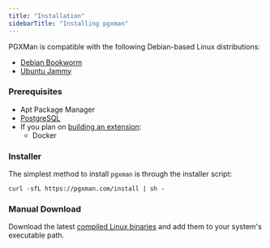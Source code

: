 ```yaml
---
title: "Installation"
sidebarTitle: "Installing pgxman"
---
```


PGXMan is compatible with the following Debian-based Linux distributions:

- [Debian Bookworm](https://www.debian.org/releases/bookworm)
- [Ubuntu Jammy](https://releases.ubuntu.com/jammy)

### Prerequisites

- Apt Package Manager
- [PostgreSQL](installing_postgres.md)
- If you plan on [building an extension](building_an_extension.md):
  - Docker

### Installer

The simplest method to install `pgxman` is through the installer script:

```console
curl -sfL https://pgxman.com/install | sh -
```

### Manual Download

Download the latest [compiled Linux
binaries](https://github.com/pgxman/release/releases/) and add them to your
system's executable path.

